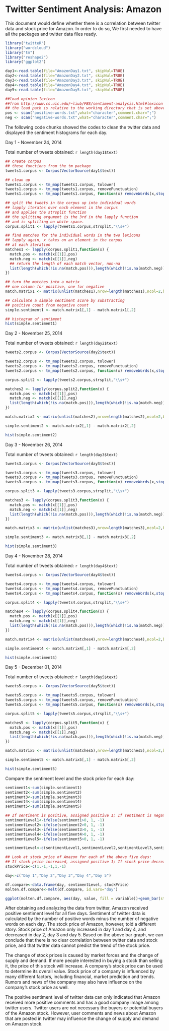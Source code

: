 Twitter Sentiment Analysis: Amazon
========================================================

This document would define whether there is a correlation between twitter data and stock price for Amazon. In order to do so, We first needed to have all the packages and twitter data files ready.
```r
library("twitteR")
library("wordcloud")
library("tm")
library("reshape2")
library("ggplot2")

day1<-read.table(file="AmazonDay1.txt", skipNul=TRUE)
day2<-read.table(file="AmazonDay2.txt", skipNul=TRUE)
day3<-read.table(file="AmazonDay3.txt", skipNul=TRUE)
day4<-read.table(file="AmazonDay4.txt", skipNul=TRUE)
day5<-read.table(file="AmazonDay5.txt", skipNul=TRUE)

##load opinion lexicon
##from http://www.cs.uic.edu/~liub/FBS/sentiment-analysis.html#lexicon
## the load path is relative to the working directory that is set above
pos <- scan("positive-words.txt",what="character",comment.char=";")
neg <- scan("negative-words.txt",what="character",comment.char=";")
```


The following code chunks showed the codes to clean the twitter data and displayed the sentiment histograms for each day.


Day 1 - November 24, 2014

Total number of tweets obtained: ```r length(day1$text)```
```r
## create corpus
## these functions from the tm package
tweets1.corpus <- Corpus(VectorSource(day1$text))

## clean up
tweets1.corpus <- tm_map(tweets1.corpus, tolower) 
tweets1.corpus <- tm_map(tweets1.corpus, removePunctuation)
tweets1.corpus <- tm_map(tweets1.corpus, function(x) removeWords(x,stopwords()))

## split the tweets in the corpus up into individual words
## lapply iterates over each element in the corpus
## and applies the strsplit function
## the splitting argument is the 3rd in the lapply function
## and is splitting on white space.
corpus.split1 <- lapply(tweets1.corpus,strsplit,"\\s+")

## find matches for the individual words in the two lexicons
## lapply again, x takes on an element in the corpus
## at each iteration
matches1 <- lapply(corpus.split1,function(x) {
  match.pos <- match(x[[1]],pos)
  match.neg <- match(x[[1]],neg) 
  ## return the length of each match vector, non-na 
  list(length(which(!is.na(match.pos))),length(which(!is.na(match.neg))))
})

## turn the matches into a matrix
## one column for positive, one for negative
match.matrix1 <- matrix(unlist(matches1),nrow=length(matches1),ncol=2,byrow=T)

## calculate a simple sentiment score by substracting
## positive count from negative count
simple.sentiment1 <- match.matrix1[,1] - match.matrix1[,2]

## histogram of sentiment
hist(simple.sentiment1)
```


Day 2 - November 25, 2014

Total number of tweets obtained: ```r length(day2$text)```
```r
tweets2.corpus <- Corpus(VectorSource(day2$text))

tweets2.corpus <- tm_map(tweets2.corpus, tolower) 
tweets2.corpus <- tm_map(tweets2.corpus, removePunctuation)
tweets2.corpus <- tm_map(tweets2.corpus, function(x) removeWords(x,stopwords()))

corpus.split2 <- lapply(tweets2.corpus,strsplit,"\\s+")

matches2 <- lapply(corpus.split2,function(x) {
  match.pos <- match(x[[1]],pos)
  match.neg <- match(x[[1]],neg) 
  list(length(which(!is.na(match.pos))),length(which(!is.na(match.neg))))
})

match.matrix2 <- matrix(unlist(matches2),nrow=length(matches2),ncol=2,byrow=T)

simple.sentiment2 <- match.matrix2[,1] - match.matrix2[,2]

hist(simple.sentiment2)
```


Day 3 - November 26, 2014

Total number of tweets obtained: ```r length(day3$text)```
```r
tweets3.corpus <- Corpus(VectorSource(day3$text))

tweets3.corpus <- tm_map(tweets3.corpus, tolower) 
tweets3.corpus <- tm_map(tweets3.corpus, removePunctuation)
tweets3.corpus <- tm_map(tweets3.corpus, function(x) removeWords(x,stopwords()))

corpus.split3 <- lapply(tweets3.corpus,strsplit,"\\s+")

matches3 <- lapply(corpus.split3,function(x) {
  match.pos <- match(x[[1]],pos)
  match.neg <- match(x[[1]],neg) 
  list(length(which(!is.na(match.pos))),length(which(!is.na(match.neg))))
})

match.matrix3 <- matrix(unlist(matches3),nrow=length(matches3),ncol=2,byrow=T)

simple.sentiment3 <- match.matrix3[,1] - match.matrix3[,2]

hist(simple.sentiment3)
```


Day 4 - November 28, 2014

Total number of tweets obtained: ```r length(day4$text)```
```r
tweets4.corpus <- Corpus(VectorSource(day4$text))

tweets4.corpus <- tm_map(tweets4.corpus, tolower) 
tweets4.corpus <- tm_map(tweets4.corpus, removePunctuation)
tweets4.corpus <- tm_map(tweets4.corpus, function(x) removeWords(x,stopwords()))

corpus.split4 <- lapply(tweets4.corpus,strsplit,"\\s+")

matches4 <- lapply(corpus.split4,function(x) {
  match.pos <- match(x[[1]],pos)
  match.neg <- match(x[[1]],neg) 
  list(length(which(!is.na(match.pos))),length(which(!is.na(match.neg))))
})

match.matrix4 <- matrix(unlist(matches4),nrow=length(matches4),ncol=2,byrow=T)

simple.sentiment4 <- match.matrix4[,1] - match.matrix4[,2]

hist(simple.sentiment4)
```


Day 5 - December 01, 2014

Total number of tweets obtained: ```r length(day5$text)```
```r
tweets5.corpus <- Corpus(VectorSource(day5$text))

tweets5.corpus <- tm_map(tweets5.corpus, tolower) 
tweets5.corpus <- tm_map(tweets5.corpus, removePunctuation)
tweets5.corpus <- tm_map(tweets5.corpus, function(x) removeWords(x,stopwords()))

corpus.split5 <- lapply(tweets5.corpus,strsplit,"\\s+")

matches5 <- lapply(corpus.split5,function(x) {
  match.pos <- match(x[[1]],pos)
  match.neg <- match(x[[1]],neg) 
  list(length(which(!is.na(match.pos))),length(which(!is.na(match.neg))))
})

match.matrix5 <- matrix(unlist(matches5),nrow=length(matches5),ncol=2,byrow=T)

simple.sentiment5 <- match.matrix5[,1] - match.matrix5[,2]

hist(simple.sentiment5)
```


Compare the sentiment level and the stock price for each day:
```r
sentiment1<-sum(simple.sentiment1)
sentiment2<-sum(simple.sentiment2)
sentiment3<-sum(simple.sentiment3)
sentiment4<-sum(simple.sentiment4)
sentiment5<-sum(simple.sentiment5)

## If sentiment is positive, assigned positive 1; If sentiment is negative, assigned negative 1
sentimentLevel1<-ifelse(sentiment1>0, 1, -1)
sentimentLevel2<-ifelse(sentiment2>0, 1, -1)
sentimentLevel3<-ifelse(sentiment3>0, 1, -1)
sentimentLevel4<-ifelse(sentiment4>0, 1, -1)
sentimentLevel5<-ifelse(sentiment5>0, 1, -1)

sentimentLevel<-c(sentimentLevel1,sentimentLevel2,sentimentLevel3,sentimentLevel4,sentimentLevel5)

## Look at stock price of Amazon for each of the above five days:
## If stock price increased, assigned positive 1; If stock price decrease, assigned negative 1
stockPrice<-c(1,-1,-1,1,-1)

day<-c("Day 1","Day 2","Day 3","Day 4","Day 5")

df.compare<-data.frame(day, sentimentLevel, stockPrice)
molten.df.compare<-melt(df.compare, id.vars="day")
```

```r
ggplot(molten.df.compare, aes(day, value, fill = variable))+geom_bar(stat="identity", position=position_dodge())+xlab("Day")+ylab("Value (Positive or Negative)")
```

After obtaining and analyzing the data from twitter, Amazon received positive sentiment level for all five days. Sentiment of twitter data is calculated by the number of positive words minus the number of negative words on each day. The stock price of Amazon, however, told a different story. Stock price of Amazon only increased in day 1 and day 4, and decreased in day 2, day 3 and day 5. Based on the above bar graph, we can conclude that there is no clear correlation between twitter data and stock price, and that twitter data cannot predict the trend of the stock price.

The change of stock prices is caused by market forces and the change of supply and demand. If more people interested in buying a stock than selling it, the price of this stock will increase. A company’s stock price can be used to determine its overall value. Stock price of a company is influenced by many different factors, including financial, market prediction and trends. Rumors and news of the company may also have influence on the company’s stock price as well.

The positive sentiment level of twitter data can only indicated that Amazon received more positive comments and has a good company image among twitter users. Twitter users are not necessary the buyers or potential buyers of the Amazon stock. However, user comments and news about Amazon that are posted in twitter may influence the change of supply and demand on Amazon stock.